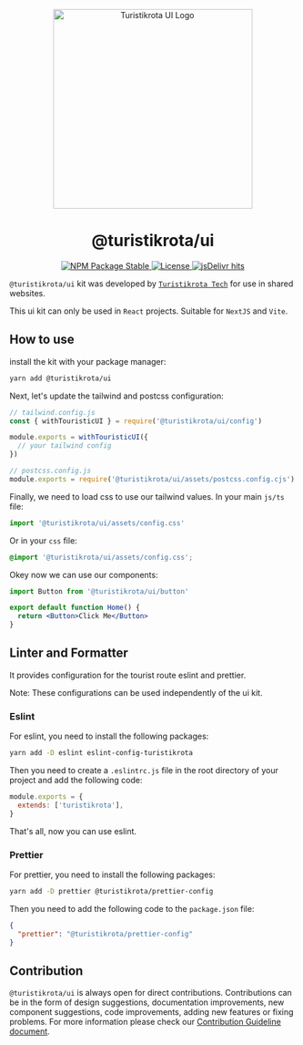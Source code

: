 
<Meta title='Documentation/Introduction' />

<p align='center'>
  <img src='/logo.png' width='350' alt='Turistikrota UI Logo' />
</p>

<h1 align='center'>@turistikrota/ui</h1>

<p align='center'>
  <a href='https://www.npmjs.com/package/@turistikrota/ui' style={{ marginRight: '5px' }}>
    <img src='https://img.shields.io/npm/v/@turistikrota/ui.svg' alt='NPM Package Stable' />
  </a>
  <a href='https://github.com/turistikrota/kit.ui/LICENSE' style={{ marginRight: '5px' }}>
    <img src='https://img.shields.io/github/license/turistikrota/kit.ui' alt='License' />
  </a>
  <a href='https://www.jsdelivr.com/package/npm/@turistikrota/ui'>
    <img src='https://img.shields.io/jsdelivr/npm/hm/@turistikrota/ui' alt='jsDelivr hits' />
  </a>
</p>

`@turistikrota/ui` kit was developed by [`Turistikrota Tech`](https://github.com/turistikrota) for use in shared websites.

This ui kit can only be used in `React` projects. Suitable for `NextJS` and `Vite`.

## How to use

install the kit with your package manager:

```bash
yarn add @turistikrota/ui
```

Next, let's update the tailwind and postcss configuration:

```js
// tailwind.config.js
const { withTouristicUI } = require('@turistikrota/ui/config')

module.exports = withTouristicUI({
  // your tailwind config
})

// postcss.config.js
module.exports = require('@turistikrota/ui/assets/postcss.config.cjs')
```

Finally, we need to load css to use our tailwind values. In your main `js/ts` file:

```js
import '@turistikrota/ui/assets/config.css'
```

Or in your `css` file:

```css
@import '@turistikrota/ui/assets/config.css';
```

Okey now we can use our components:

```jsx
import Button from '@turistikrota/ui/button'

export default function Home() {
  return <Button>Click Me</Button>
}
```

## Linter and Formatter

It provides configuration for the tourist route eslint and prettier.

Note: These configurations can be used independently of the ui kit.

### Eslint

For eslint, you need to install the following packages:

```bash
yarn add -D eslint eslint-config-turistikrota
```

Then you need to create a `.eslintrc.js` file in the root directory of your project and add the following code:

```js
module.exports = {
  extends: ['turistikrota'],
}
```

That's all, now you can use eslint.

### Prettier

For prettier, you need to install the following packages:

```bash
yarn add -D prettier @turistikrota/prettier-config
```

Then you need to add the following code to the `package.json` file:

```json
{
  "prettier": "@turistikrota/prettier-config"
}
```

## Contribution

`@turistikrota/ui` is always open for direct contributions. Contributions can be in the form of design suggestions, documentation improvements, new component
suggestions, code improvements, adding new features or fixing problems. For more information please check our [Contribution Guideline document](https://github.com/turistikrota/kit.ui/CONTRIBUTION.md).
